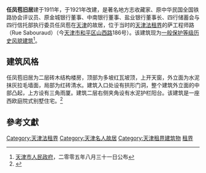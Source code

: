 {{天津历史风貌建筑 |
省区市 = 天津市 |
名称 = 任凤苞旧居 |
图片 = [[File:任凤苞旧居.jpg|200px]] |
编号 = 0130006 |
等级 = 一般保护 |
时代 = 1911年|
所在 = [[天津市|天津市]][[和平区_(天津市)|和平区]] |
公布 = 2005年8月31日 |
}}
'''任凤苞旧居'''建于1911年，于1921年改建，是著名地方志收藏家、原中华民国全国铁路协会评议员、原金城银行董事、中南银行董事、盐业银行董事长、四行储蓄会与四行信托部执行委员任凤苞在[[天津|天津]]的故居，位于当时的[[天津法租界|天津法租界]]的萨工程师路（Rue Sabouraud）（今[[天津市|天津市]][[和平区_(天津市)|和平区]][[山西路_(天津)|山西路]]186号）。该建筑现为[[天津历史风貌建筑|一般保护等级历史风貌建筑]]<ref>[[天津市人民政府|天津市人民政府]]，二零零五年八月三十一日公布</ref>。

== 建筑风格 ==
任凤苞旧居为二层砖木结构楼房，顶部为多坡红瓦坡顶，上开天窗，外立面为水泥抹灰拉毛墙面，局部为红砖清水。建筑入口处设有拱形门洞，整个建筑外立面的中部凸起，上方设有三角雨厦。建筑二层右侧夹角设有水泥护栏阳台。该建筑是一座西欧庭院式别墅住宅。<ref>{{Cite web |url=http://www.tianjinwe.com/tianjin/tjrw/201011/t20101126_2632709.html |title=探访任凤苞旧居：藏志无数“裸捐”为国 |accessdate=2011-09-20 |archive-date=2010-12-06 |archive-url=https://web.archive.org/web/20101206232800/http://www.tianjinwe.com/tianjin/tjrw/201011/t20101126_2632709.html |dead-url=no }}</ref>

== 參考文獻 ==
<div class="references-small">
<references />
</div>

{{天津市名人故居}}

[[Category:天津法租界|Category:天津法租界]]
[[Category:天津名人故居|Category:天津名人故居]]
[[Category:天津租界建筑物|Category:天津租界建筑物]]
[[Category:中国近代建筑|租界]]